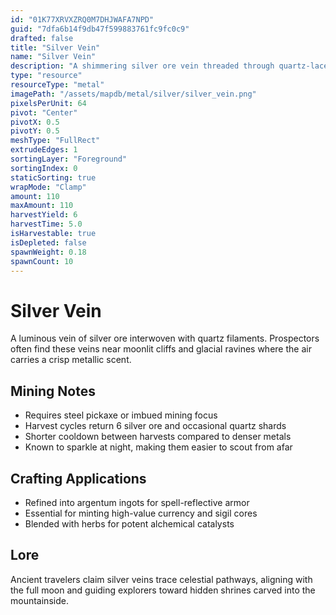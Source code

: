 ```yaml
---
id: "01K77XRVXZRQ0M7DHJWAFA7NPD"
guid: "7dfa6b14f9db47f599883761fc9fc0c9"
drafted: false
title: "Silver Vein"
name: "Silver Vein"
description: "A shimmering silver ore vein threaded through quartz-laced rock"
type: "resource"
resourceType: "metal"
imagePath: "/assets/mapdb/metal/silver/silver_vein.png"
pixelsPerUnit: 64
pivot: "Center"
pivotX: 0.5
pivotY: 0.5
meshType: "FullRect"
extrudeEdges: 1
sortingLayer: "Foreground"
sortingIndex: 0
staticSorting: true
wrapMode: "Clamp"
amount: 110
maxAmount: 110
harvestYield: 6
harvestTime: 5.0
isHarvestable: true
isDepleted: false
spawnWeight: 0.18
spawnCount: 10
---
```



# Silver Vein

A luminous vein of silver ore interwoven with quartz filaments. Prospectors often find these veins near moonlit cliffs and
glacial ravines where the air carries a crisp metallic scent.

<MapDBPanel data={frontmatter} />

<Adsense />

## Mining Notes
- Requires steel pickaxe or imbued mining focus
- Harvest cycles return 6 silver ore and occasional quartz shards
- Shorter cooldown between harvests compared to denser metals
- Known to sparkle at night, making them easier to scout from afar

## Crafting Applications
- Refined into argentum ingots for spell-reflective armor
- Essential for minting high-value currency and sigil cores
- Blended with herbs for potent alchemical catalysts

## Lore
Ancient travelers claim silver veins trace celestial pathways, aligning with the full moon and guiding explorers toward hidden
shrines carved into the mountainside.
